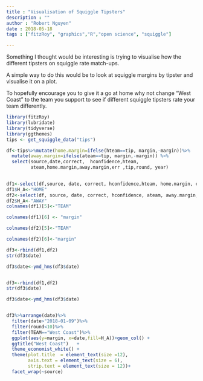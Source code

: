 ```yaml
---
title : "Visualisation of Squiggle Tipsters"
description : ""
author : "Robert Nguyen"
date : 2018-05-18
tags : ["fitzRoy", "graphics","R","open science", "squiggle"]

---
```


Something I thought would be interesting is trying to visualise how the different tipsters on squiggle rate match-ups. 

A simple way to do this would be to look at squiggle margins by tipster and visualise it on a plot. 

To hopefully encourage you to give it a go at home why not change "West Coast" to the team you support to see if different squiggle tipsters rate your team differently. 


```r

library(fitzRoy)
library(lubridate)
library(tidyverse)
library(ggthemes)
tips <- get_squiggle_data("tips")

df<-tips%>%mutate(home.margin=ifelse(hteam==tip, margin,-margin))%>%
  mutate(away.margin=ifelse(ateam==tip, margin,-margin)) %>%
  select(source,date,correct,  hconfidence,hteam,
         ateam,home.margin,away.margin,err ,tip,round, year)
 

df1<-select(df,source, date, correct, hconfidence,hteam, home.margin, err, tip, round, year )
df1$H_A<-"HOME"
df2<-select(df, source, date, correct, hconfidence, ateam, away.margin, err, tip, round, year)
df2$H_A<-"AWAY"
colnames(df1)[5]<-"TEAM"

colnames(df1)[6] <- "margin"

colnames(df2)[5]<-"TEAM"

colnames(df2)[6]<-"margin"

df3<-rbind(df1,df2)
str(df3$date)

df3$date<-ymd_hms(df3$date)


df3<-rbind(df1,df2)
str(df3$date)

df3$date<-ymd_hms(df3$date)


df3%>%arrange(date)%>%
  filter(date>"2018-01-09")%>%
  filter(round<10)%>%
  filter(TEAM=="West Coast")%>%
  ggplot(aes(y=margin, x=date,fill=H_A))+geom_col() +
  ggtitle("West Coast")   +
  theme_economist_white() +
  theme(plot.title  = element_text(size =12),
        axis.text = element_text(size = 6),
        strip.text = element_text(size = 12))+
  facet_wrap(~source)

```

